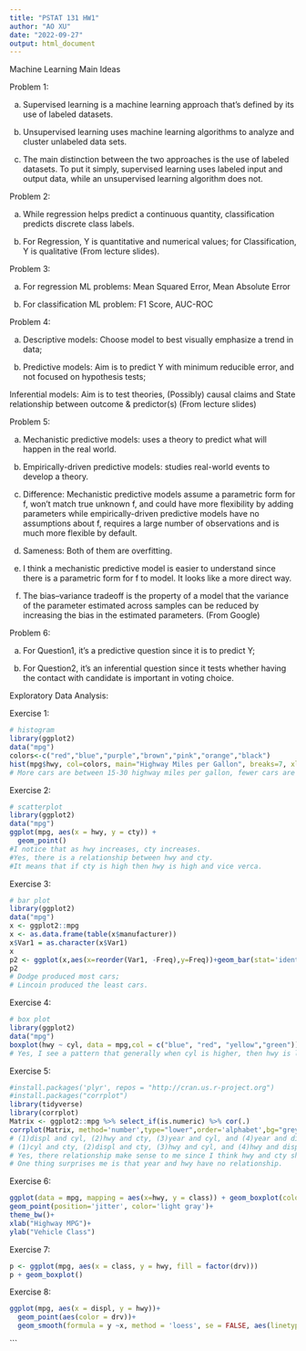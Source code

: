 ```yaml
---
title: "PSTAT 131 HW1"
author: "AO XU"
date: "2022-09-27"
output: html_document
---
```



Machine Learning Main Ideas

Problem 1:
  
  (a) Supervised learning is a machine learning approach that’s defined by its use of labeled datasets.
  
  (b) Unsupervised learning uses machine learning algorithms to analyze and cluster unlabeled data sets.
  
  (c) The main distinction between the two approaches is the use of labeled datasets. To put it simply, supervised learning uses labeled input and output data, while an unsupervised learning algorithm does not.

Problem 2:
  
  (a) While regression helps predict a continuous quantity, classification predicts discrete class labels.

  (b) For Regression, Y is quantitative and numerical values; for Classification, Y is qualitative (From lecture slides).

Problem 3:
   
   (a) For regression ML problems: Mean Squared Error, Mean Absolute Error
   
   (b) For classification ML problem: F1 Score, AUC-ROC

Problem 4:
  
  (a) Descriptive models: Choose model to best visually emphasize a trend in data;
  
  (b) Predictive models: Aim is to predict Y with minimum reducible error, and not focused on hypothesis tests;
  
  Inferential models: Aim is to test theories, (Possibly) causal claims and State relationship between outcome & predictor(s)    (From lecture slides)
  
Problem 5:
  
  (a) Mechanistic predictive models: uses a theory to predict what will happen in the real world.
  
  (b) Empirically-driven predictive models: studies real-world events to develop a theory.
  
  (c) Difference: Mechanistic predictive models assume a parametric form for f, won't match true unknown f, and could have more flexibility by adding parameters while empirically-driven predictive models have no assumptions about f, requires a large number of observations and is much more flexible by default.
  
  (d) Sameness: Both of them are overfitting.
  
  (e) I think a mechanistic predictive model is easier to understand since there is a parametric form for f to model. It looks like a more direct way.
  
  (f) The bias–variance tradeoff is the property of a model that the variance of the parameter estimated across samples can be reduced by increasing the bias in the estimated parameters. (From Google)
  
Problem 6:
  
  (a) For Question1, it's a predictive question since it is to predict Y;
  
  (b) For Question2, it's an inferential question since it tests whether having the contact with candidate is important in voting choice.
  

Exploratory Data Analysis:

Exercise 1:
```r
# histogram
library(ggplot2)
data("mpg")
colors<-c("red","blue","purple","brown","pink","orange","black")
hist(mpg$hwy, col=colors, main="Highway Miles per Gallon", breaks=7, xlim = range(0:50), xlab="hwy",ylab= "numbers")
# More cars are between 15-30 highway miles per gallon, fewer cars are in 10-15 and 30-45 highway miles per gallon.
```
Exercise 2:
```r
# scatterplot
library(ggplot2)
data("mpg")
ggplot(mpg, aes(x = hwy, y = cty)) +
  geom_point()
#I notice that as hwy increases, cty increases.
#Yes, there is a relationship between hwy and cty.
#It means that if cty is high then hwy is high and vice verca.
```
Exercise 3:
```r
# bar plot
library(ggplot2)
data("mpg")
x <- ggplot2::mpg
x <- as.data.frame(table(x$manufacturer))
x$Var1 = as.character(x$Var1)
x
p2 <- ggplot(x,aes(x=reorder(Var1, -Freq),y=Freq))+geom_bar(stat='identity')+coord_flip()
p2
# Dodge produced most cars;
# Lincoin produced the least cars.
```
Exercise 4:
```r
# box plot
library(ggplot2)
data("mpg")
boxplot(hwy ~ cyl, data = mpg,col = c("blue", "red", "yellow","green"))
# Yes, I see a pattern that generally when cyl is higher, then hwy is lower.
```
Exercise 5:
```r
#install.packages('plyr', repos = "http://cran.us.r-project.org")
#install.packages("corrplot")
library(tidyverse)
library(corrplot)
Matrix <- ggplot2::mpg %>% select_if(is.numeric) %>% cor(.)
corrplot(Matrix, method='number',type="lower",order='alphabet',bg="grey")
# (1)displ and cyl, (2)hwy and cty, (3)year and cyl, and (4)year and displ have postive relationships.
# (1)cyl and cty, (2)displ and cty, (3)hwy and cyl, and (4)hwy and displ have negative relationships. 
# Yes, there relationship make sense to me since I think hwy and cty should be highly correlated.
# One thing surprises me is that year and hwy have no relationship.
```

Exercise 6:
```r
ggplot(data = mpg, mapping = aes(x=hwy, y = class)) + geom_boxplot(color = 'black')+
geom_point(position='jitter', color='light gray')+
theme_bw()+
xlab("Highway MPG")+
ylab("Vehicle Class")
```
Exercise 7:
```r
p <- ggplot(mpg, aes(x = class, y = hwy, fill = factor(drv))) 
p + geom_boxplot()
```

Exercise 8:
```r
ggplot(mpg, aes(x = displ, y = hwy))+
  geom_point(aes(color = drv))+
  geom_smooth(formula = y ~x, method = 'loess', se = FALSE, aes(linetype=drv))
```
```